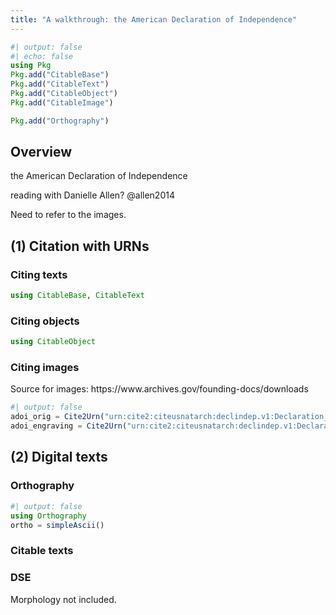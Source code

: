 ```yaml
---
title: "A walkthrough: the American Declaration of Independence"
---
```


```julia
#| output: false
#| echo: false
using Pkg
Pkg.add("CitableBase")
Pkg.add("CitableText")
Pkg.add("CitableObject")
Pkg.add("CitableImage")

Pkg.add("Orthography")
```

## Overview

the American Declaration of Independence

reading with Danielle Allen? @allen2014

Need to refer to the images.

## (1) Citation with URNs

### Citing texts

```julia
using CitableBase, CitableText
```

### Citing objects

```julia
using CitableObject
```

### Citing images

Source for images: https://www.archives.gov/founding-docs/downloads

```julia
#| output: false
adoi_orig = Cite2Urn("urn:cite2:citeusnatarch:declindep.v1:Declaration_Pg1of1_AC")
adoi_engraving = Cite2Urn("urn:cite2:citeusnatarch:declindep.v1:Declaration_Engrav_Pg1of1_AC")
```

## (2) Digital texts

### Orthography

```julia
#| output: false
using Orthography
ortho = simpleAscii()
```

### Citable texts

### DSE

Morphology not included.